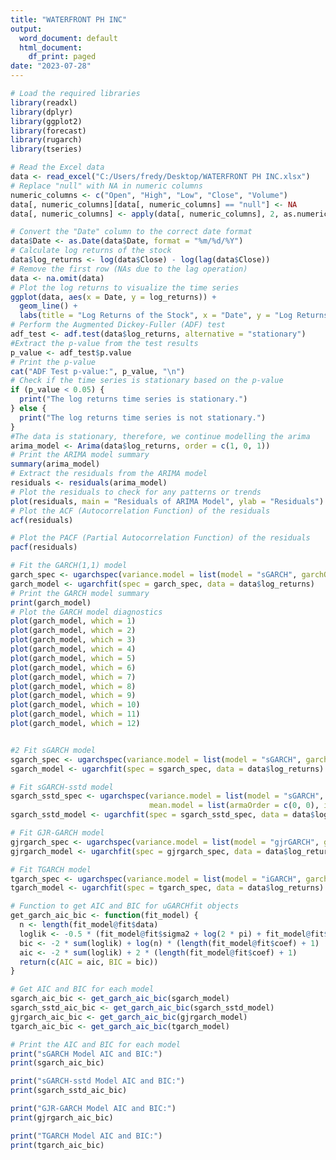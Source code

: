---
title: "WATERFRONT PH INC"
output:
  word_document: default
  html_document:
    df_print: paged
date: "2023-07-28"
---

```{r}
# Load the required libraries
library(readxl)
library(dplyr)
library(ggplot2)
library(forecast)
library(rugarch)
library(tseries)

# Read the Excel data
data <- read_excel("C:/Users/fredy/Desktop/WATERFRONT PH INC.xlsx")
# Replace "null" with NA in numeric columns
numeric_columns <- c("Open", "High", "Low", "Close", "Volume")
data[, numeric_columns][data[, numeric_columns] == "null"] <- NA
data[, numeric_columns] <- apply(data[, numeric_columns], 2, as.numeric)

# Convert the "Date" column to the correct date format
data$Date <- as.Date(data$Date, format = "%m/%d/%Y")
# Calculate log returns of the stock
data$log_returns <- log(data$Close) - log(lag(data$Close))
# Remove the first row (NAs due to the lag operation)
data <- na.omit(data)
# Plot the log returns to visualize the time series
ggplot(data, aes(x = Date, y = log_returns)) +
  geom_line() +
  labs(title = "Log Returns of the Stock", x = "Date", y = "Log Returns")
# Perform the Augmented Dickey-Fuller (ADF) test
adf_test <- adf.test(data$log_returns, alternative = "stationary")
#Extract the p-value from the test results
p_value <- adf_test$p.value
# Print the p-value
cat("ADF Test p-value:", p_value, "\n")
# Check if the time series is stationary based on the p-value
if (p_value < 0.05) {
  print("The log returns time series is stationary.")
} else {
  print("The log returns time series is not stationary.")
}
#The data is stationary, therefore, we continue modelling the arima
arima_model <- Arima(data$log_returns, order = c(1, 0, 1))
# Print the ARIMA model summary
summary(arima_model)
# Extract the residuals from the ARIMA model
residuals <- residuals(arima_model)
# Plot the residuals to check for any patterns or trends
plot(residuals, main = "Residuals of ARIMA Model", ylab = "Residuals")
# Plot the ACF (Autocorrelation Function) of the residuals
acf(residuals)

# Plot the PACF (Partial Autocorrelation Function) of the residuals
pacf(residuals)

# Fit the GARCH(1,1) model
garch_spec <- ugarchspec(variance.model = list(model = "sGARCH", garchOrder = c(1, 1)))
garch_model <- ugarchfit(spec = garch_spec, data = data$log_returns)
# Print the GARCH model summary
print(garch_model)
# Plot the GARCH model diagnostics
plot(garch_model, which = 1)
plot(garch_model, which = 2)
plot(garch_model, which = 3)
plot(garch_model, which = 4)
plot(garch_model, which = 5)
plot(garch_model, which = 6)
plot(garch_model, which = 7)
plot(garch_model, which = 8)
plot(garch_model, which = 9)
plot(garch_model, which = 10)
plot(garch_model, which = 11)
plot(garch_model, which = 12)


#2 Fit sGARCH model
sgarch_spec <- ugarchspec(variance.model = list(model = "sGARCH", garchOrder = c(1, 1)))
sgarch_model <- ugarchfit(spec = sgarch_spec, data = data$log_returns)

# Fit sGARCH-sstd model
sgarch_sstd_spec <- ugarchspec(variance.model = list(model = "sGARCH", garchOrder = c(1, 1)),
                               mean.model = list(armaOrder = c(0, 0), include.mean = TRUE, archm = TRUE))
sgarch_sstd_model <- ugarchfit(spec = sgarch_sstd_spec, data = data$log_returns)

# Fit GJR-GARCH model
gjrgarch_spec <- ugarchspec(variance.model = list(model = "gjrGARCH", garchOrder = c(1, 1, 1)))
gjrgarch_model <- ugarchfit(spec = gjrgarch_spec, data = data$log_returns)

# Fit TGARCH model
tgarch_spec <- ugarchspec(variance.model = list(model = "iGARCH", garchOrder = c(1, 1), submodel = NULL, external.regressors = NULL))
tgarch_model <- ugarchfit(spec = tgarch_spec, data = data$log_returns)

# Function to get AIC and BIC for uGARCHfit objects
get_garch_aic_bic <- function(fit_model) {
  n <- length(fit_model@fit$data)
  loglik <- -0.5 * (fit_model@fit$sigma2 + log(2 * pi) + fit_model@fit$residuals^2 / fit_model@fit$sigma2)
  bic <- -2 * sum(loglik) + log(n) * (length(fit_model@fit$coef) + 1)
  aic <- -2 * sum(loglik) + 2 * (length(fit_model@fit$coef) + 1)
  return(c(AIC = aic, BIC = bic))
}

# Get AIC and BIC for each model
sgarch_aic_bic <- get_garch_aic_bic(sgarch_model)
sgarch_sstd_aic_bic <- get_garch_aic_bic(sgarch_sstd_model)
gjrgarch_aic_bic <- get_garch_aic_bic(gjrgarch_model)
tgarch_aic_bic <- get_garch_aic_bic(tgarch_model)

# Print the AIC and BIC for each model
print("sGARCH Model AIC and BIC:")
print(sgarch_aic_bic)

print("sGARCH-sstd Model AIC and BIC:")
print(sgarch_sstd_aic_bic)

print("GJR-GARCH Model AIC and BIC:")
print(gjrgarch_aic_bic)

print("TGARCH Model AIC and BIC:")
print(tgarch_aic_bic)

```

